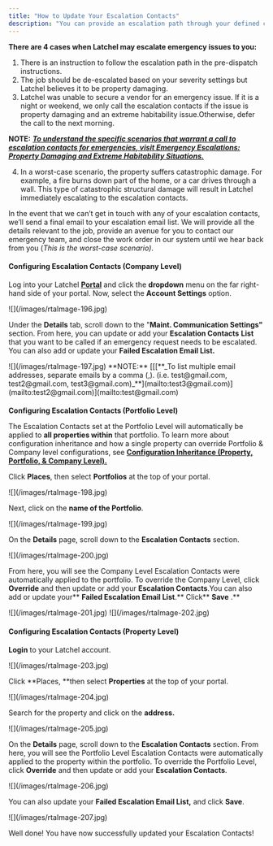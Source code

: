 ```yaml
---
title: "How to Update Your Escalation Contacts"
description: "You can provide an escalation path through your defined contacts in the event that an emergency request needs to be escalated. You can add multiple contacts to this field, in the order in which you want the contacts to be called. We will call each contact 3 times and leave a voicemail before sending a final email."
---
```


**There are 4 cases when Latchel may escalate emergency issues to you:**

1. There is an instruction to follow the escalation path in the pre-dispatch instructions.
2. The job should be de-escalated based on your severity settings but Latchel believes it to be property damaging.
3. Latchel was unable to secure a vendor for an emergency issue. If it is a night or weekend, we only call the escalation contacts if the issue is property damaging and an extreme habitability issue.Otherwise, defer the call to the next morning. 

**NOTE:** [**_To understand the specific scenarios that warrant a call to escalation contacts for emergencies, visit Emergency Escalations: Property Damaging and Extreme Habitability Situations._**](/s/topic/0TO5e000000h9wqGAA/Emergency-Escalations-Property-Damaging-and-Extreme-Habitability-Situations)

4. In a worst-case scenario, the property suffers catastrophic damage. For example, a fire burns down part of the home, or a car drives through a wall. This type of catastrophic structural damage will result in Latchel immediately escalating to the escalation contacts.

In the event that we can’t get in touch with any of your escalation contacts, we’ll send a final email to your escalation email list. We will provide all the details relevant to the job, provide an avenue for you to contact our emergency team, and close the work order in our system until we hear back from you (_This is the worst-case scenario)_.

#### **Configuring Escalation Contacts (Company Level)**

Log into your Latchel [**Portal**](https://stage.latchel.com/) and click the **dropdown** menu on the far right-hand side of your portal. Now, select the **Account Settings** option.

<Frame>
  ![](/images/rtaImage-196.jpg)
</Frame>

Under the **Details** tab, scroll down to the "**Maint. Communication Settings"** section. From here, you can update or add your **Escalation Contacts** **List** that you want to be called if an emergency request needs to be escalated. You can also add or update your **Failed Escalation Email List.**

<Frame>
  ![](/images/rtaImage-197.jpg)
</Frame>

<Info>
  **NOTE:** [[[**_To list multiple email addresses, separate emails by a comma (,). (i.e. test@gmail.com, test2@gmail.com, test3@gmail.com)_**](mailto:test3@gmail.com)](mailto:test2@gmail.com)](mailto:test@gmail.com)
</Info>

#### 

**Configuring Escalation Contacts (Portfolio Level)**

The Escalation Contacts set at the Portfolio Level will automatically be applied to **all properties within** that portfolio. To learn more about configuration inheritance and how a single property can override Portfolio & Company level configurations, see [**Configuration Inheritance (Property, Portfolio, & Company Level).**](/s/topic/0TO5e000000h9wqGAA/Configuration-Inheritance-Property-Portfolio-Company-Level)

Click **Places**, then select **Portfolios** at the top of your portal.

<Frame>
  ![](/images/rtaImage-198.jpg)
</Frame>

Next, click on the **name of the Portfolio**.

<Frame>
  ![](/images/rtaImage-199.jpg)
</Frame>

On the **Details** page, scroll down to the **Escalation Contacts** section.

<Frame>
  ![](/images/rtaImage-200.jpg)
</Frame>

From here, you will see the Company Level Escalation Contacts were automatically applied to the portfolio. To override the Company Level, click **Override** and then update or add your **Escalation Contacts**.You can also  add or update your\*\* **Failed Escalation Email List**.\*\* Click\*\* **Save** .\*\*

<Frame>
  ![](/images/rtaImage-201.jpg)
</Frame>

<Frame>
  ![](/images/rtaImage-202.jpg)
</Frame>

#### **Configuring Escalation Contacts (Property Level)**

**Login** to your Latchel account. 

<Frame>
  ![](/images/rtaImage-203.jpg)
</Frame>

Click \*\*Places, \*\*then select **Properties** at the top of your portal.

<Frame>
  ![](/images/rtaImage-204.jpg)
</Frame>

Search for the property and click on the **address.**

<Frame>
  ![](/images/rtaImage-205.jpg)
</Frame>

On the **Details** page, scroll down to the **Escalation Contacts** section. From here, you will see the Portfolio Level Escalation Contacts were automatically applied to the property within the portfolio. To override the Portfolio Level, click **Override** and then update or add your **Escalation Contacts**.

<Frame>
  ![](/images/rtaImage-206.jpg)
</Frame>

You can also update your **Failed Escalation Email List,** and click **Save**. 

<Frame>
  ![](/images/rtaImage-207.jpg)
</Frame>

Well done\! You have now successfully updated your Escalation Contacts\!